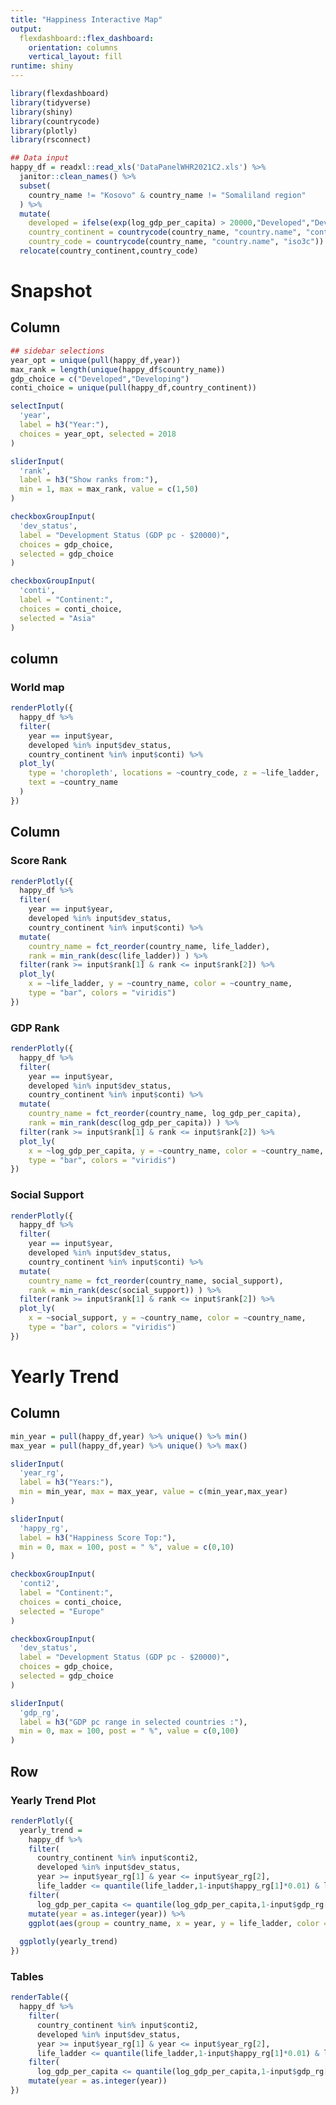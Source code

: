 ```yaml
---
title: "Happiness Interactive Map"
output: 
  flexdashboard::flex_dashboard:
    orientation: columns
    vertical_layout: fill
runtime: shiny
---
```


```r
library(flexdashboard)
library(tidyverse)
library(shiny)
library(countrycode)
library(plotly)
library(rsconnect)
```

```r
## Data input
happy_df = readxl::read_xls('DataPanelWHR2021C2.xls') %>% 
  janitor::clean_names() %>% 
  subset(
    country_name != "Kosovo" & country_name != "Somaliland region"
  ) %>% 
  mutate(
    developed = ifelse(exp(log_gdp_per_capita) > 20000,"Developed","Developing"),
    country_continent = countrycode(country_name, "country.name", "continent"),
    country_code = countrycode(country_name, "country.name", "iso3c")) %>% 
  relocate(country_continent,country_code)
```

Snapshot
======================================================================

Column {.sidebar}
-----------------------------------------------------------------------

```r
## sidebar selections
year_opt = unique(pull(happy_df,year))
max_rank = length(unique(happy_df$country_name))
gdp_choice = c("Developed","Developing")
conti_choice = unique(pull(happy_df,country_continent))

selectInput(
  'year',
  label = h3("Year:"),
  choices = year_opt, selected = 2018
)

sliderInput(
  'rank',
  label = h3("Show ranks from:"),
  min = 1, max = max_rank, value = c(1,50)
)

checkboxGroupInput(
  'dev_status',
  label = "Development Status (GDP pc - $20000)",
  choices = gdp_choice,
  selected = gdp_choice
)

checkboxGroupInput(
  'conti',
  label = "Continent:",
  choices = conti_choice,
  selected = "Asia"
)

```

column {data-width=600}
-----------------------------------------------------------------------

### World map

```r
renderPlotly({
  happy_df %>% 
  filter(
    year == input$year, 
    developed %in% input$dev_status,
    country_continent %in% input$conti) %>% 
  plot_ly(
    type = 'choropleth', locations = ~country_code, z = ~life_ladder,
    text = ~country_name
  )
})
```

Column {.tabset}
-----------------------------------------------------------------------

### Score Rank

```r
renderPlotly({
  happy_df %>% 
  filter(
    year == input$year, 
    developed %in% input$dev_status,
    country_continent %in% input$conti) %>% 
  mutate(
    country_name = fct_reorder(country_name, life_ladder),
    rank = min_rank(desc(life_ladder)) ) %>% 
  filter(rank >= input$rank[1] & rank <= input$rank[2]) %>% 
  plot_ly(
    x = ~life_ladder, y = ~country_name, color = ~country_name, 
    type = "bar", colors = "viridis")
})
```

### GDP Rank

```r
renderPlotly({
  happy_df %>% 
  filter(
    year == input$year, 
    developed %in% input$dev_status,
    country_continent %in% input$conti) %>% 
  mutate(
    country_name = fct_reorder(country_name, log_gdp_per_capita),
    rank = min_rank(desc(log_gdp_per_capita)) ) %>% 
  filter(rank >= input$rank[1] & rank <= input$rank[2]) %>% 
  plot_ly(
    x = ~log_gdp_per_capita, y = ~country_name, color = ~country_name, 
    type = "bar", colors = "viridis")
})
```

### Social Support

```r
renderPlotly({
  happy_df %>% 
  filter(
    year == input$year, 
    developed %in% input$dev_status,
    country_continent %in% input$conti) %>% 
  mutate(
    country_name = fct_reorder(country_name, social_support),
    rank = min_rank(desc(social_support)) ) %>% 
  filter(rank >= input$rank[1] & rank <= input$rank[2]) %>% 
  plot_ly(
    x = ~social_support, y = ~country_name, color = ~country_name, 
    type = "bar", colors = "viridis")
})
```

Yearly Trend
======================================================================

Column {.sidebar}
-----------------------------------------------------------------------

```r
min_year = pull(happy_df,year) %>% unique() %>% min()
max_year = pull(happy_df,year) %>% unique() %>% max()

sliderInput(
  'year_rg',
  label = h3("Years:"),
  min = min_year, max = max_year, value = c(min_year,max_year)
)

sliderInput(
  'happy_rg',
  label = h3("Happiness Score Top:"),
  min = 0, max = 100, post = " %", value = c(0,10)
)

checkboxGroupInput(
  'conti2',
  label = "Continent:",
  choices = conti_choice,
  selected = "Europe"
)

checkboxGroupInput(
  'dev_status',
  label = "Development Status (GDP pc - $20000)",
  choices = gdp_choice,
  selected = gdp_choice
)

sliderInput(
  'gdp_rg',
  label = h3("GDP pc range in selected countries :"),
  min = 0, max = 100, post = " %", value = c(0,100)
)
```

Row {data-height=650}
-----------------------------------------------------------------------

### Yearly Trend Plot

```r
renderPlotly({
  yearly_trend = 
    happy_df %>% 
    filter(
      country_continent %in% input$conti2,
      developed %in% input$dev_status,
      year >= input$year_rg[1] & year <= input$year_rg[2],
      life_ladder <= quantile(life_ladder,1-input$happy_rg[1]*0.01) & life_ladder >= quantile(life_ladder,1-input$happy_rg[2]*0.01) ) %>%
    filter(
      log_gdp_per_capita <= quantile(log_gdp_per_capita,1-input$gdp_rg[1]*0.01) & log_gdp_per_capita >= quantile(log_gdp_per_capita,1-input$gdp_rg[2]*0.01)) %>% 
    mutate(year = as.integer(year)) %>% 
    ggplot(aes(group = country_name, x = year, y = life_ladder, color = country_name)) + geom_point(alpha = .5) + geom_line()
  
  ggplotly(yearly_trend)
})
```

### Tables

```r
renderTable({
  happy_df %>% 
    filter(
      country_continent %in% input$conti2,
      developed %in% input$dev_status,
      year >= input$year_rg[1] & year <= input$year_rg[2],
      life_ladder <= quantile(life_ladder,1-input$happy_rg[1]*0.01) & life_ladder >= quantile(life_ladder,1-input$happy_rg[2]*0.01) ) %>%
    filter(
      log_gdp_per_capita <= quantile(log_gdp_per_capita,1-input$gdp_rg[1]*0.01) & log_gdp_per_capita >= quantile(log_gdp_per_capita,1-input$gdp_rg[2]*0.01)) %>% 
    mutate(year = as.integer(year))
})
```

